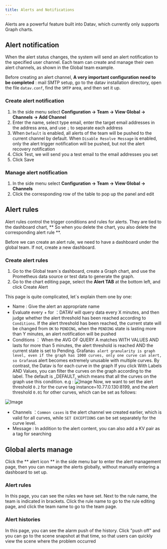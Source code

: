 ```yaml
---
title: Alerts and Notifications
---
```



Alerts are a powerful feature built into Datav, which currently only supports Graph charts.


## Alert notification
When the alert status changes, the system will send an alert notification to the specified user channel. Each team can create and manage their own alert channels, as shown in the Global team example.

Before creating an alert channel, **A very important configuration need to be completed** : mail SMTP setup, go to the datav installation directory, open the file `datav.conf`, find the `SMTP` area, and then set it up.

### Create alert notification
1. In the side menu select **Configuration -> Team -> View Global -> Channels -> Add Channel**
2. Enter the name, select type email, enter the target email addresses in the address area, and use `;` to separate each address
3. When `Default` is enabled, all alerts of the team will be pushed to the current channel by default. When `Disable Resolve Message` is enabled, only the alert trigger notification will be pushed, but not the alert recovery notification
4. Click Test, we will send you a test email to the email addresses you set
5. Click Save

### Manage alert notification
1.  In the side menu select **Configuration -> Team -> View Global -> Channels**
2. Click the corresponding row of the table to pop up the panel and edit


## Alert rules
Alert rules control the trigger conditions and rules for alerts. They are tied to the dashboard chart, ** So when you delete the chart, you also delete the corresponding alert rule **.

Before we can create an alert rule, we need to have a dashboard under the global team. If not, create a new dashboard.

### Create alert rules
1. Go to the Global team`s dashboard, create a Graph chart, and use the Prometheus data source or test data to generate the graph.
2. Go to the chart editing page, select the **Alert TAB** at the bottom left, and click Create Alert

This page is quite complicated, let`s explain them one by one:
- Name : Give the alert an appropriate name
- Evaluate every + for ：DATAV will query data every X minutes, and then judge whether the alert threshold has been reached according to `Conditions`. If the alert threshold has been reached, the current state will be changed from `OK` to `PENDING`, when the `PENDING` state is
 lasting more than Y minutes, an alert notification will be pushed
- Conditions ： When the AVG OF QUERY A matches WITH VALUES AND lasts for more than 5 minutes, the alert threshold is reached AND the current state is set to Pending. 
<TipCompat>Grafana`s alert granularity is graph level, even if the graph has 1000 curves, only one curve can alert, so Grafana`s alert becomes extremely unusable with multiple curves.
By contrast, the Datav is for each curve in the graph</TipCompat> 
If you click With Labels AND Values, you can filter the curves on the graph according to the label. The default is _DEFAULT, which means that all the curves on the graph use this condition.
e.g : <img class="block mx-auto sm:mx-0 sm:flex-shrink-0 h-96" src="/img/docs/alerts-1.jpg" alt="Image" />
Now, we want to set the alert threshold `0.2` for the curve tag instance=10.77.0.130:8199, and the alert threshold `0.01` for other curves, which can be set as follows:
<img class="block mx-auto sm:mx-0 sm:flex-shrink-0 h-96" src="/img/docs/alerts-2.jpg" alt="Image" />

- Channels ：`Common cases` is the alert channel we created earlier, which is valid for all curves, while `SET EXCEPTIONS` can be set separately for the curve level.
- Message : In addition to the alert content, you can also add a KV pair as a tag for searching

## Global alerts manage
Click the ** alert icon ** in the side menu bar to enter the alert management page, then you can manage the alerts globally, without manually entering a dashboard to set up.

### Alert rules
In this page, you can see the rules we have set. Next to the rule name, the team is indicated in brackets. Click the rule name to go to the rule editing page, and click the team name to go to the team page.

### Alert histories
In this page, you can see the alarm push of the history. Click "push off" and you can go to the scene snapshot at that time, so that users can quickly view the scene where the problem occurred



